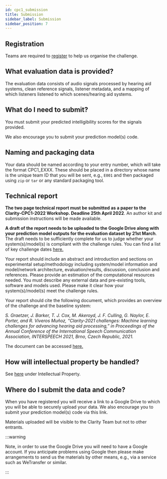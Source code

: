 ```yaml
---
id: cpc1_submission
title: Submission
sidebar_label: Submission
sidebar_position: 7
---
```


## Registration

Teams are required to [register](./cpc1_registration) to help us organise the challenge.

## What evaluation data is provided?

The evaluation data consists of audio signals processed by hearing aid systems, clean reference signals, listener metadata, and a mapping of which listeners listened to which scenes/hearing aid systems. 
 
## What do I need to submit?

You must submit your predicted intelligibility scores for the signals provided.

We also encourage you to submit your prediction model(s) code.

## Naming and packaging data

Your data should be named according to your entry number, which will take the format CPC1_EXXX. These should be placed in a directory whose name is the unique team ID that you will be sent, e.g., `E001` and  then packaged using `zip` or `tar` or any standard packaging tool.


## Technical report

**The two page technical report must be submitted as a paper to the Clarity-CPC1-2022 Workshop. Deadline 25th April 2022**. An author kit and submission instructions will be made available.

**A draft of the report needs to be uploaded to the Google Drive along  with your prediction model outputs for the evaluation dataset by 21st March**. The draft needs to be sufficiently complete for us to judge whether your system(s)/model(s) is compliant with the challenge rules. You can find a list of key challenge dates [here.](./cpc1_dates)

Your report should include an abstract and introduction and sections on experimental setup/methodology including system/model information and model/network architecture, evaluation/results, discussion, conclusion and references. Please provide an estimation of the computational resources needed. You must describe any external data and pre-existing tools, software and models used. Please make it clear how your system(s)/model(s) meet the challenge rules.

Your report should cite the following document, which provides an overview of the challenge and the baseline system:

_S. Graetzer, J. Barker, T. J. Cox, M. Akeroyd, J. F. Culling, G. Naylor, E. Porter, and R. Viveros Muñoz, “Clarity-2021 challenges: Machine learning challenges for advancing hearing aid processing,” in Proceedings of the Annual Conference of the International Speech Communication Association, INTERSPEECH 2021, Brno, Czech Republic, 2021._

The document can be accessed [here.](https://drive.google.com/file/d/14q0iAq5LupCFl7uynqMKJPyms5stNp4K/view?usp=sharing)


## How will intellectual property be handled?

See [here](./cpc1_rules#intellectual-property) under Intellectual Property.

## Where do I submit the data and code?

When you have registered you will receive a link to a Google Drive to which you will be able to securely upload your data. We also encourage you to submit your prediction model(s) code via this link.

Materials uploaded will be visible to the Clarity Team but not to other entrants.

:::warning

Note, in order to use the Google Drive you will need to have a Google account. If you anticipate problems using Google then please make arrangements to send us the materials by other means, e.g., via a service such as WeTransfer or similar. 

:::
